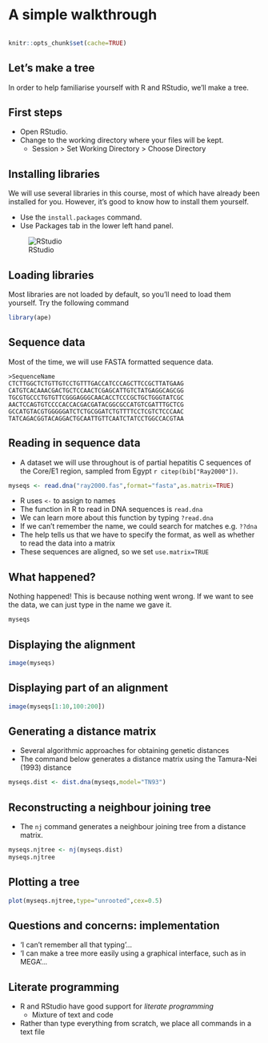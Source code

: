 # A simple walkthrough

```r
```

```r
knitr::opts_chunk$set(cache=TRUE)
```

## Let's make a tree

In order to help familiarise yourself with R and RStudio, we'll make a tree.

## First steps

- Open RStudio.
- Change to the working directory where your files will be kept.
    - Session > Set Working Directory > Choose Directory

## Installing libraries

We will use several libraries in this course, most of which have already been installed for you. However, it's good to know how to install them yourself.

- Use the ```install.packages``` command.
- Use Packages tab in the lower left hand panel.

![RStudio](img/rstudio.png)

## Loading libraries

Most libraries are not loaded by default, so you'll need to load them yourself. Try the following command

```r
library(ape)
```

## Sequence data

Most of the time, we will use FASTA formatted sequence data.

```
>SequenceName
CTCTTGGCTCTGTTGTCCTGTTTGACCATCCCAGCTTCCGCTTATGAAG
CATGTCACAAACGACTGCTCCAACTCGAGCATTGTCTATGAGGCAGCGG
TGCGTGCCCTGTGTTCGGGAGGGCAACACCTCCCGCTGCTGGGTATCGC
AACTCCAGTGTCCCCACCACGACGATACGGCGCCATGTCGATTTGCTCG
GCCATGTACGTGGGGGATCTCTGCGGATCTGTTTTCCTCGTCTCCCAAC
TATCAGACGGTACAGGACTGCAATTGTTCAATCTATCCTGGCCACGTAA
```

## Reading in sequence data

- A dataset we will use throughout is of partial hepatitis C sequences of the Core/E1 region, sampled from Egypt `r citep(bib["Ray2000"])`.

```r
myseqs <- read.dna("ray2000.fas",format="fasta",as.matrix=TRUE)
```

- R uses ```<-``` to assign to names
- The function in R to read in DNA sequences is ```read.dna```
- We can learn more about this function by typing ```?read.dna```
- If we can't remember the name, we could search for matches e.g. ```??dna```
- The help tells us that we have to specify the format, as well as whether to read the data into a matrix
- These sequences are aligned, so we set ```use.matrix=TRUE```

## What happened?

Nothing happened! This is because nothing went wrong. If we want to see the data, we can just type in the name we gave it.

```r
myseqs
```

## Displaying the alignment

```r
image(myseqs)
```

## Displaying part of an alignment

```r
image(myseqs[1:10,100:200])
```

## Generating a distance matrix

- Several algorithmic approaches for obtaining genetic distances
- The command below generates a distance matrix using the Tamura-Nei (1993) distance

```r
myseqs.dist <- dist.dna(myseqs,model="TN93")
```

## Reconstructing a neighbour joining tree

- The ```nj``` command generates a neighbour joining tree from a distance matrix.

```r
myseqs.njtree <- nj(myseqs.dist)
myseqs.njtree
```

## Plotting a tree

```r
plot(myseqs.njtree,type="unrooted",cex=0.5)
```

## Questions and concerns: implementation

- 'I can't remember all that typing'...
- 'I can make a tree more easily using a graphical interface, such as in MEGA'...

## Literate programming

- R and RStudio have good support for *literate programming*
    - Mixture of text and code
- Rather than type everything from scratch, we place all commands in a text file
